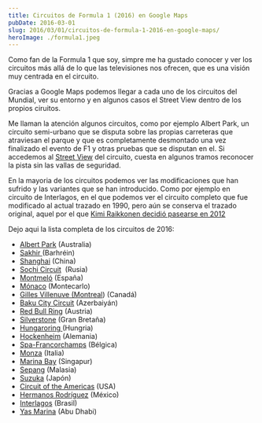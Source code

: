 ```yaml
---
title: Circuitos de Formula 1 (2016) en Google Maps
pubDate: 2016-03-01
slug: 2016/03/01/circuitos-de-formula-1-2016-en-google-maps/
heroImage: ./formula1.jpeg
---
```


Como fan de la Formula 1 que soy, simpre me ha gustado conocer y ver los circuitos más allá de lo que las televisiones nos ofrecen, que es una visión muy centrada en el circuito.

Gracias a Google Maps podemos llegar a cada uno de los circuitos del Mundial, ver su entorno y en algunos casos el Street View dentro de los propios ciruitos.

Me llaman la atención algunos circuitos, como por ejemplo Albert Park, un circuito semi-urbano que se disputa sobre las propias carreteras que atraviesan el parque y que es completamente desmontado una vez finalizado el evento de F1 y otras pruebas que se disputan en el. Si accedemos al [Street View](https://www.google.es/maps/@-37.8510026,144.9701528,3a,75y,322.42h,76.35t/data=!3m6!1e1!3m4!1sBhEeanq0JWq2Zydb_XXNKg!2e0!7i13312!8i6656) del circuito, cuesta en algunos tramos reconocer la pista sin las vallas de seguridad.

En la mayoria de los circuitos podemos ver las modificaciones que han sufrido y las variantes que se han introducido. Como por ejemplo en circuito de Interlagos, en el que podemos ver el circuito completo que fue modificado al actual trazado en 1990, pero aún se conserva el trazado original, aquel por el que [Kimi Raikkonen decidió pasearse en 2012](https://www.youtube.com/watch?v=MkKli_aWi2g)

Dejo aqui la lista completa de los circuitos de 2016:

- [Albert Park](https://www.google.es/maps/@-37.8463587,144.9747364,1599m/data=!3m1!1e3) (Australia)
- [Sakhir ](https://www.google.es/maps/place/Bahrain+International+Circuit/@26.030699,50.5163227,2471m/data=!3m1!1e3!4m2!3m1!1s0x3e484d623260b0ab:0x71cc1bfafd60e49b)(Barhréin)
- [Shanghai](https://www.google.es/maps/place/Shanghai+Audi+International+Circuit/@31.3374273,121.2189663,1959m/data=!3m1!1e3!4m2!3m1!1s0x35b2424a308e7323:0x1bf72b828b88b94d!6m1!1e1?hl=es) (China)
- [Sochi Circuit](https://www.google.es/maps/place/Sochi+Autodrom/@43.4060545,39.9471119,2805m/data=!3m1!1e3!4m2!3m1!1s0x40f59514657440c9:0x876213fab509159a!6m1!1e1?hl=es)  (Rusia)
- [Montmeló](https://www.google.es/maps/place/Montmel%C3%B3/@41.5686387,2.2631274,1824m/data=!3m1!1e3!4m2!3m1!1s0x12a4b8e9d1b59beb:0xa7f75594478cbd41) (España)
- [Mónaco](https://www.google.es/maps/place/M%C3%B3naco/@43.735881,7.4312942,1829m/data=!3m1!1e3!4m2!3m1!1s0x12cdc26f7b3f8531:0x74f7784c3ac49cfc) (Montecarlo)
- [Gilles Villenuve (Montreal](https://www.google.es/maps/place/Circuit+Gilles+Villeneuve/@45.5024555,-73.5239653,2702m/data=!3m1!1e3!4m2!3m1!1s0x4cc91ae0e99de82f:0xe0144f3fc885389b)) (Canadá)
- [Baku City Circuit](https://www.google.es/maps/place/%D0%91%D0%B0%D0%BA%D1%83/@40.3682512,49.836991,1413m/data=!3m1!1e3!4m5!3m4!1s0x40307c2150dbea19:0xc3ce5774205845bf!8m2!3d40.347949!4d49.8372168?hl=es) (Azerbaiyán)
- [Red Bull Ring](https://www.google.es/maps/place/Red+Bull+Ring/@47.2223929,14.7592537,1999m/data=!3m1!1e3!4m2!3m1!1s0x4771ceca98571cb9:0xc879add4ea5c7884!6m1!1e1?hl=es) (Austria)
- [Silverstone](https://www.google.es/maps/place/Silverstone+Circuit/@52.072241,-1.0182372,4758a,20y,90h/data=!3m1!1e3!4m2!3m1!1s0x48771c5823926c25:0x1142afb591c324a6!6m1!1e1?hl=es) (Gran Bretaña)
- [Hungaroring ](https://www.google.es/maps/place/Hungaroring/@47.5818344,19.2481192,1548m/data=!3m1!1e3!4m2!3m1!1s0x4741cf9b8251d89f:0x37bb8697bf01f56f!6m1!1e1?hl=es)(Hungria)
- [Hockenheim](https://www.google.es/maps/place/Hockenheimring/@49.332329,8.5710113,2179m/data=!3m1!1e3!4m5!3m4!1s0x4797b9ae72985095:0xc660e6bc36df407!8m2!3d49.3298956!4d8.5709249?hl=es) (Alemania)
- [Spa-Francorchamps](https://www.google.es/maps/place/Circuit+de+Spa-Francorchamps/@50.436136,5.9674575,2457m/data=!3m1!1e3!4m2!3m1!1s0x47c07b5c0460f737:0x78105e8819c35c0e!6m1!1e1?hl=es) (Bélgica)
- [Monza](https://www.google.es/maps/place/Autodromo+Nacional+de+Monza/@45.6197538,9.2836906,3211m/data=!3m1!1e3!4m2!3m1!1s0x4786ba360e48bd7d:0x645e7ef5a9d3a632!6m1!1e1?hl=es) (Italia)
- [Marina Bay](https://www.google.es/maps/place/Circuito+Urbano+Marina+Bay/@1.2914373,103.861721,965m/data=!3m2!1e3!4b1!4m2!3m1!1s0x31da19aa3ab11fe9:0x896c5baf71d4c805!6m1!1e1?hl=es) (Singapur)
- [Sepang](https://www.google.es/maps/place/Circuito+Internacional+de+Sepang/@2.7600781,101.737992,1925m/data=!3m1!1e3!4m2!3m1!1s0x31cdbf398d4aded7:0xb8bc177e144ada57) (Malasia)
- [Suzuka](https://www.google.es/maps/place/Circuito+de+Suzuka/@34.8422224,136.5340448,1594m/data=!3m1!1e3!4m2!3m1!1s0x60038a958a96b7cd:0x86c145fa360123dc!6m1!1e1?hl=es) (Japón)
- [Circuit of the Americas](https://www.google.es/maps/place/Circuit+of+the+Americas/@30.1338771,-97.6364661,1664m/data=!3m1!1e3!4m2!3m1!1s0x8644b03ad152eaf9:0x8ae827dd1ff5e0ed!6m1!1e1?hl=es) (USA)
- [Hermanos Rodríguez](https://www.google.es/maps/place/Autodromo+Hermanos+Rodriguez/@19.4017047,-99.0900872,1531m/data=!3m1!1e3!4m2!3m1!1s0x85d1fc3b30a58285:0x6e5a95ff824a1c6a!6m1!1e1?hl=es) (México)
- [Interlagos](https://www.google.es/maps/place/Aut%C3%B3dromo+Jos%C3%A9+Carlos+Pace/@-23.703115,-46.696424,3575a,20y,270h/data=!3m1!1e3!4m2!3m1!1s0x94ce4fc83e9584af:0x2ffcdc07da2ca5c0!6m1!1e1?hl=es) (Brasil)
- [Yas Marina](https://www.google.es/maps/place/Circuito+De+Abu+Dhabi/@24.4684093,54.6072009,4981a,20y,270h/data=!3m1!1e3!4m2!3m1!1s0x3e5e4586b7fd939d:0x78e0da7333197e9e?hl=es) (Abu Dhabi)
